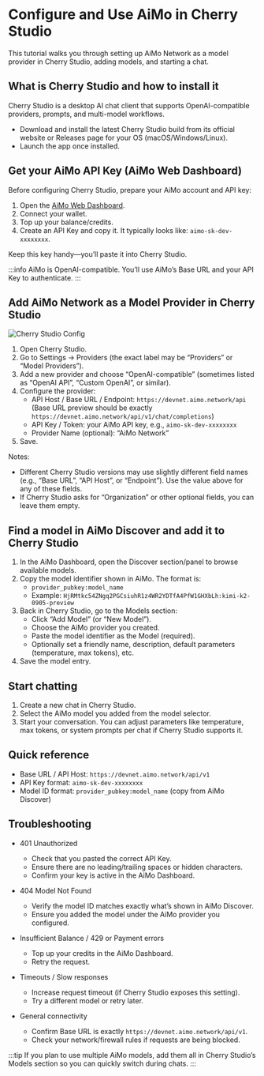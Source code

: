 # Configure and Use AiMo in Cherry Studio

This tutorial walks you through setting up AiMo Network as a model provider in Cherry Studio, adding models, and starting a chat.

## What is Cherry Studio and how to install it

Cherry Studio is a desktop AI chat client that supports OpenAI-compatible providers, prompts, and multi-model workflows.

- Download and install the latest Cherry Studio build from its official website or Releases page for your OS (macOS/Windows/Linux).
- Launch the app once installed.

## Get your AiMo API Key (AiMo Web Dashboard)

Before configuring Cherry Studio, prepare your AiMo account and API key:

1. Open the [AiMo Web Dashboard](https://aimo.network/account/balance).
2. Connect your wallet.
3. Top up your balance/credits.
4. Create an API Key and copy it. It typically looks like: `aimo-sk-dev-xxxxxxxx`.

Keep this key handy—you’ll paste it into Cherry Studio.

:::info
AiMo is OpenAI-compatible. You’ll use AiMo’s Base URL and your API Key to authenticate.
:::

## Add AiMo Network as a Model Provider in Cherry Studio

![Cherry Studio Config](/cherry-studio-config.png)

1. Open Cherry Studio.
2. Go to Settings → Providers (the exact label may be “Providers” or “Model Providers”).
3. Add a new provider and choose “OpenAI-compatible” (sometimes listed as “OpenAI API”, “Custom OpenAI”, or similar).
4. Configure the provider:
   - API Host / Base URL / Endpoint: `https://devnet.aimo.network/api` (Base URL preview should be exactly `https://devnet.aimo.network/api/v1/chat/completions`)
   - API Key / Token: your AiMo API key, e.g., `aimo-sk-dev-xxxxxxxx`
   - Provider Name (optional): “AiMo Network”
5. Save.

Notes:
- Different Cherry Studio versions may use slightly different field names (e.g., “Base URL”, “API Host”, or “Endpoint”). Use the value above for any of these fields.
- If Cherry Studio asks for “Organization” or other optional fields, you can leave them empty.

## Find a model in AiMo Discover and add it to Cherry Studio

1. In the AiMo Dashboard, open the Discover section/panel to browse available models.
2. Copy the model identifier shown in AiMo. The format is:
   - `provider_pubkey:model_name`
   - Example: `HjRMtkc54ZNgq2PGCsiuhR1z4WR2YDTfA4PfW1GHXbLh:kimi-k2-0905-preview`
3. Back in Cherry Studio, go to the Models section:
   - Click “Add Model” (or “New Model”).
   - Choose the AiMo provider you created.
   - Paste the model identifier as the Model (required).
   - Optionally set a friendly name, description, default parameters (temperature, max tokens), etc.
4. Save the model entry.

## Start chatting

1. Create a new chat in Cherry Studio.
2. Select the AiMo model you added from the model selector.
3. Start your conversation. You can adjust parameters like temperature, max tokens, or system prompts per chat if Cherry Studio supports it.

## Quick reference

- Base URL / API Host: `https://devnet.aimo.network/api/v1`
- API Key format: `aimo-sk-dev-xxxxxxxx`
- Model ID format: `provider_pubkey:model_name` (copy from AiMo Discover)

## Troubleshooting

- 401 Unauthorized
  - Check that you pasted the correct API Key.
  - Ensure there are no leading/trailing spaces or hidden characters.
  - Confirm your key is active in the AiMo Dashboard.

- 404 Model Not Found
  - Verify the model ID matches exactly what’s shown in AiMo Discover.
  - Ensure you added the model under the AiMo provider you configured.

- Insufficient Balance / 429 or Payment errors
  - Top up your credits in the AiMo Dashboard.
  - Retry the request.

- Timeouts / Slow responses
  - Increase request timeout (if Cherry Studio exposes this setting).
  - Try a different model or retry later.

- General connectivity
  - Confirm Base URL is exactly `https://devnet.aimo.network/api/v1`.
  - Check your network/firewall rules if requests are being blocked.

:::tip
If you plan to use multiple AiMo models, add them all in Cherry Studio’s Models section so you can quickly switch during chats.
:::
